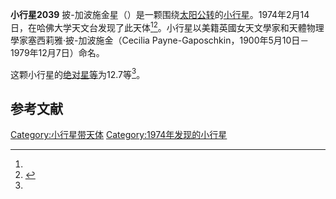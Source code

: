 {{Infobox planet
| bgcolour = #FFFFC0
| name = 披-加波施金星
| symbol = 
| image = 
| caption = 
| discovery = yes
| discovery_ref = 
| discoverer = [[哈佛天文台|哈佛天文台]]
| discovery_site = [[哈佛大学天文台|哈佛大学天文台]] 
| discovered = 1974年2月14日
| designations = yes
| mp_name = 2039
| named_after = 塞西莉雅·披-加波施金
| alt_names = 
| mp_category = [[主带小行星|主带小行星]]
| orbit_ref = <ref name="a">[http://ssd.jpl.nasa.gov/sbdb.cgi?sstr=2039 2039 Payne-Gaposchkin] {{Wayback|url=http://ssd.jpl.nasa.gov/sbdb.cgi?sstr=2039 |date=20140901220811 }}，小行星數據庫瀏覽器（JPL Small-Body Database Browser）－[[美国国家航空航天局|美国国家航空航天局]]喷气推进实验室</ref>
| epoch = 2456400.5 (2013年4月18日更新)
| aphelion = {{convert|3.6061751|AU|km|3|abbr=on|lk=out}}
| perihelion = {{convert|2.7510709|AU|km|3|abbr=on}}
| semimajor = {{convert|3.1786230|AU|km|3|abbr=on}}
| eccentricity = 0.1345086
| period = 2069.936127 [[日|日]]<br />5.67[[儒略年|儒略年]]
| avg_speed = 
| inclination = 2.52576
| asc_node = 95.87493
| mean_anomaly = 
| arg_peri = 41.63514
| satellites = 
| physical_characteristics = yes
| dimensions = 
| mass = 
| density = 
| surface_grav = 
| escape_velocity = 
| sidereal_day = 
| axial_tilt = 
| pole_ecliptic_lat = 
| pole_ecliptic_lon = 
| albedo = 
| temperatures= 
| temp_name1 = 
| mean_temp_1 = 
| max_temp_1 = 
| temp_name2 = 
| max_temp_2 = 
| spectral_type = 
| abs_magnitude = 12.7
}}

'''小行星2039''' 披-加波施金星（{{lang-en|2039 Payne-Gaposchkin}}）是一颗围绕[[太阳|太阳]][[公转|公转]]的[[小行星|小行星]]。1974年2月14日，在哈佛大学天文台发现了此天体<ref name="a" /><ref>{{cite news|title=小行星列表|url=http://cfa-www.harvard.edu/iau/lists/NumberedMPs.txt|accessdate=2013-07-08|newspaper=哈佛大学|archive-date=2008-05-17|archive-url=https://web.archive.org/web/20080517010638/http://cfa-www.harvard.edu/iau/lists/NumberedMPs.txt|dead-url=no}}</ref>。小行星以美籍英國女天文學家和天體物理學家塞西莉雅·披-加波施金（Cecilia Payne-Gaposchkin，1900年5月10日－1979年12月7日）命名。

这颗小行星的[[绝对星等|绝对星等]]为12.7等<ref name="a" />。

==参考文献==
{{reflist}}
{{Minor Planet Number|[[小行星2038|小行星2038]]|[[小行星2040|小行星2040]]}}

{{小天体}}

[[Category:小行星带天体|Category:小行星带天体]]
[[Category:1974年发现的小行星|Category:1974年发现的小行星]]

{{asteroid-stub}}